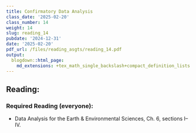```yaml
---
title: Confirmatory Data Analysis
class_date: '2025-02-20'
class_number: 14
weight: 14
slug: reading_14
pubdate: '2024-12-31'
date: '2025-02-20'
pdf_url: /files/reading_asgts/reading_14.pdf
output:
  blogdown::html_page:
    md_extensions: +tex_math_single_backslash+compact_definition_lists
---
```

## Reading:

### Required Reading (everyone):

* Data Analysis for the Earth & Environmental Sciences, Ch. 6, sections I--IV.


